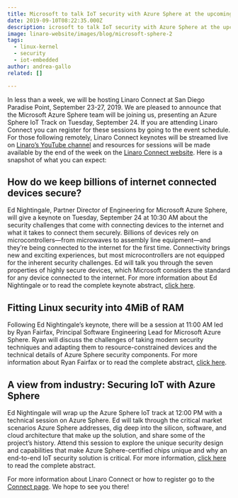 ```yaml
---
title: Microsoft to talk IoT security with Azure Sphere at the upcoming Linaro Connect San Diego 2019
date: 2019-09-10T08:22:35.000Z
description: icrosoft to talk IoT security with Azure Sphere at the upcoming Linaro Connect San Diego 2019
image: linaro-website/images/blog/microsoft-sphere-2
tags:
  - linux-kernel
  - security
  - iot-embedded
author: andrea-gallo
related: []

---
```


In less than a week, we will be hosting Linaro Connect at San Diego Paradise Point, September 23-27, 2019. We are pleased to announce that the Microsoft Azure Sphere team will be joining us, presenting an Azure Sphere IoT Track on Tuesday, September 24. If you are attending Linaro Connect you can register for these sessions by going to the event schedule. For those following remotely, Linaro Connect keynotes will be streamed live on [Linaro’s YouTube channel](https://www.youtube.com/LinaroOrg/live) and resources for sessions will be made available by the end of the week on the [Linaro Connect website](https://resources.linaro.org/). Here is a snapshot of what you can expect:

## How do we keep billions of internet connected devices secure?

Ed Nightingale, Partner Director of Engineering for Microsoft Azure Sphere, will give a keynote on Tuesday, September 24 at 10:30 AM about the security challenges that come with connecting devices to the internet and what it takes to connect them securely. Billions of devices rely on microcontrollers—from microwaves to assembly line equipment—and they’re being connected to the internet for the first time. Connectivity brings new and exciting experiences, but most microcontrollers are not equipped for the inherent security challenges. Ed will talk you through the seven properties of highly secure devices, which Microsoft considers the standard for any device connected to the internet. For more information about Ed Nightingale or to read the complete keynote abstract, [click here](https://linaroconnectsandiego.sched.com/event/SwpH/san19-200k2-keynote-securing-the-billions-of-devices-around-us?iframe=no).

## Fitting Linux security into 4MiB of RAM

Following Ed Nightingale’s keynote, there will be a session at 11:00 AM led by Ryan Fairfax, Principal Software Engineering Lead for Microsoft Azure Sphere. Ryan will discuss the challenges of taking modern security techniques and adapting them to resource-constrained devices and the technical details of Azure Sphere security components. For more information about Ryan Fairfax or to read the complete abstract, [click here](https://linaroconnectsandiego.sched.com/event/SufQ/san19-210-azure-sphere-fitting-linux-security-into-4-mib-of-ram).

## A view from industry: Securing IoT with Azure Sphere

Ed Nightingale will wrap up the Azure Sphere IoT track at 12:00 PM with a technical session on Azure Sphere. Ed will talk through the critical market scenarios Azure Sphere addresses, dig deep into the silicon, software, and cloud architecture that make up the solution, and share some of the project’s history. Attend this session to explore the unique security design and capabilities that make Azure Sphere-certified chips unique and why an end-to-end IoT security solution is critical. For more information, [click here](https://linaroconnectsandiego.sched.com/event/SufT/san19-216-a-view-from-industry-securing-iot-with-azure-sphere) to read the complete abstract.

For more information about Linaro Connect or how to register go to the [Connect page](/connect/). We hope to see you there!
